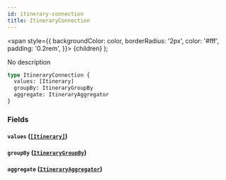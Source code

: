 ```yaml
---
id: itinerary-connection
title: ItineraryConnection
---
```


<span
style={{
      backgroundColor: color,
      borderRadius: '2px',
      color: '#fff',
      padding: '0.2rem',
    }}>
{children}
</span>
);

No description

```graphql
type ItineraryConnection {
  values: [Itinerary]
  groupBy: ItineraryGroupBy
  aggregate: ItineraryAggregator
}
```

### Fields

#### `values` ([`[Itinerary]`](/v1/objects/itinerary))

#### `groupBy` ([`ItineraryGroupBy`](/v1/objects/itinerary-group-by))

#### `aggregate` ([`ItineraryAggregator`](/v1/objects/itinerary-aggregator))
